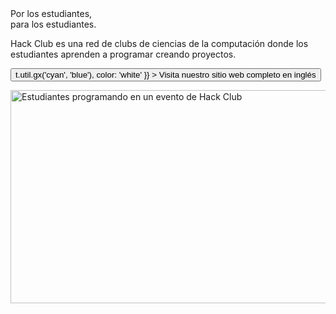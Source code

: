 
<Container variant="copy">

<Heading as="h1">
  Por los estudiantes, <br />
  para los estudiantes.
</Heading>

Hack Club es una red de clubs de ciencias de la computación donde los estudiantes aprenden a programar creando proyectos.

<p>
  <Button
    as="a"
    href="https://hackclub.com/?ref=es"
    variant="ctaLg"
    sx={{
      backgroundImage: t => t.util.gx('cyan', 'blue'),
      color: 'white'
    }}
  >
    Visita nuestro sitio web completo en inglés
  </Button>
</p>

<img
  alt="Estudiantes programando en un evento de Hack Club"
  src="https://cdn.glitch.com/f0afe4d3-a031-4c0e-8dd5-766cd9ae1e8b%2Ftea_team.jpg?1550999670860"
  width="512"
  height="341"
/>

</Container>
